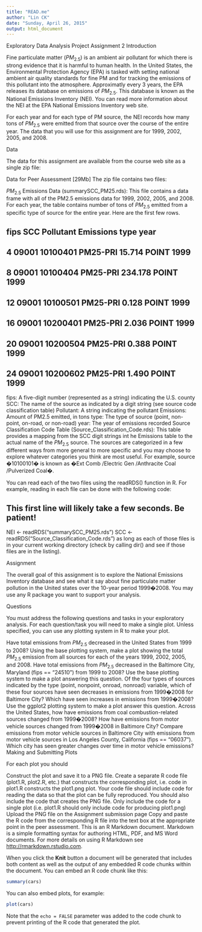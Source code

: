 ```yaml
---
title: "READ.me"
author: "Lin CK"
date: "Sunday, April 26, 2015"
output: html_document
---
```


Exploratory Data Analysis Project
Assignment 2
Introduction

Fine particulate matter ($PM_{2.5}$) is an ambient air pollutant for which there is strong evidence that it is harmful to human health. In the United States, the Environmental Protection Agency (EPA) is tasked with setting national ambient air quality standards for fine PM and for tracking the emissions of this pollutant into the atmosphere. Approximatly every 3 years, the EPA releases its database on emissions of $PM_{2.5}$. This database is known as the National Emissions Inventory (NEI). You can read more information about the NEI at the EPA National Emissions Inventory web site.

For each year and for each type of PM source, the NEI records how many tons of $PM_{2.5}$ were emitted from that source over the course of the entire year. The data that you will use for this assignment are for 1999, 2002, 2005, and 2008.

Data

The data for this assignment are available from the course web site as a single zip file:

Data for Peer Assessment [29Mb]
The zip file contains two files:

$PM_{2.5}$ Emissions Data (summarySCC_PM25.rds): This file contains a data frame with all of the PM2.5 emissions data for 1999, 2002, 2005, and 2008. For each year, the table contains number of tons of $PM_{2.5}$ emitted from a specific type of source for the entire year. Here are the first few rows.

##     fips      SCC Pollutant Emissions  type year
## 4  09001 10100401  PM25-PRI    15.714 POINT 1999
## 8  09001 10100404  PM25-PRI   234.178 POINT 1999
## 12 09001 10100501  PM25-PRI     0.128 POINT 1999
## 16 09001 10200401  PM25-PRI     2.036 POINT 1999
## 20 09001 10200504  PM25-PRI     0.388 POINT 1999
## 24 09001 10200602  PM25-PRI     1.490 POINT 1999
fips: A five-digit number (represented as a string) indicating the U.S. county
SCC: The name of the source as indicated by a digit string (see source code classification table)
Pollutant: A string indicating the pollutant
Emissions: Amount of PM2.5 emitted, in tons
type: The type of source (point, non-point, on-road, or non-road)
year: The year of emissions recorded
Source Classification Code Table (Source_Classification_Code.rds): This table provides a mapping from the SCC digit strings int he Emissions table to the actual name of the $PM_{2.5}$ source. The sources are categorized in a few different ways from more general to more specific and you may choose to explore whatever categories you think are most useful. For example, source �10100101� is known as �Ext Comb /Electric Gen /Anthracite Coal /Pulverized Coal�.

You can read each of the two files using the readRDS() function in R. For example, reading in each file can be done with the following code:

## This first line will likely take a few seconds. Be patient!
NEI <- readRDS("summarySCC_PM25.rds")
SCC <- readRDS("Source_Classification_Code.rds")
as long as each of those files is in your current working directory (check by calling dir() and see if those files are in the listing).

Assignment

The overall goal of this assignment is to explore the National Emissions Inventory database and see what it say about fine particulate matter pollution in the United states over the 10-year period 1999�2008. You may use any R package you want to support your analysis.

Questions

You must address the following questions and tasks in your exploratory analysis. For each question/task you will need to make a single plot. Unless specified, you can use any plotting system in R to make your plot.

Have total emissions from $PM_{2.5}$ decreased in the United States from 1999 to 2008? Using the base plotting system, make a plot showing the total $PM_{2.5}$ emission from all sources for each of the years 1999, 2002, 2005, and 2008.
Have total emissions from $PM_{2.5}$ decreased in the Baltimore City, Maryland (fips == "24510") from 1999 to 2008? Use the base plotting system to make a plot answering this question.
Of the four types of sources indicated by the type (point, nonpoint, onroad, nonroad) variable, which of these four sources have seen decreases in emissions from 1999�2008 for Baltimore City? Which have seen increases in emissions from 1999�2008? Use the ggplot2 plotting system to make a plot answer this question.
Across the United States, how have emissions from coal combustion-related sources changed from 1999�2008?
How have emissions from motor vehicle sources changed from 1999�2008 in Baltimore City?
Compare emissions from motor vehicle sources in Baltimore City with emissions from motor vehicle sources in Los Angeles County, California (fips == "06037"). Which city has seen greater changes over time in motor vehicle emissions?
Making and Submitting Plots

For each plot you should

Construct the plot and save it to a PNG file.
Create a separate R code file (plot1.R, plot2.R, etc.) that constructs the corresponding plot, i.e. code in plot1.R constructs the plot1.png plot. Your code file should include code for reading the data so that the plot can be fully reproduced. You should also include the code that creates the PNG file. Only include the code for a single plot (i.e. plot1.R should only include code for producing plot1.png)
Upload the PNG file on the Assignment submission page
Copy and paste the R code from the corresponding R file into the text box at the appropriate point in the peer assessment.
This is an R Markdown document. Markdown is a simple formatting syntax for authoring HTML, PDF, and MS Word documents. For more details on using R Markdown see <http://rmarkdown.rstudio.com>.

When you click the **Knit** button a document will be generated that includes both content as well as the output of any embedded R code chunks within the document. You can embed an R code chunk like this:

```r
summary(cars)
```

You can also embed plots, for example:

```r
plot(cars)
```

Note that the `echo = FALSE` parameter was added to the code chunk to prevent printing of the R code that generated the plot.
